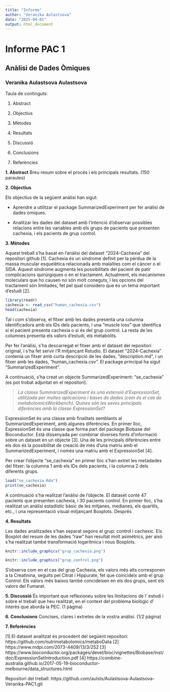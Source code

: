 ```yaml
---
title: "Informe"
author: "Veranika Aulastsova"
date: "2025-04-01"
output: html_document
---
```


# Informe PAC 1

## Anàlisi de Dades Òmiques

### Veranika Aulastsova Aulastsova



Taula de continguts:

1.	Abstract

2.	Objectius

3.	Mètodes

4.	Resultats

5.	Discussió

6.	Conclusions

7.	Referències



**1. Abstract** Breu resum sobre el procés i els principals resultats. (150 paraules)



**2. Objectius** 

Els objectius de la següent anàlisi han sigut:

- Aprendre a utilitzar el package SummarizedExperiment per fer anàlisi de dades òmiques.

- Analitzar les dades del dataset amb l'intenció d'observar possibles relacions entre les variables amb els grups de pacients que presenten cachexia, i els pacients de grup control.



**3. Mètodes** 

Aquest treball s’ha basat en l’anàlisi del dataset “2024-Cachexia” del repositori github [1]. 
Cachexia és un síndrome definit per la pèrdua de la massa muscular esquelètica relacionada amb malalties com el càncer o el SIDA. Aquest síndrome augmenta les possibilitats del pacient de patir complicacions quirúrgiques o en el tractament. Actualment, els mecanismes moleculars que ho causen no són molt coneguts, i les opcions del tractament són limitades, fet pel qual considero que és un tema important d'estudi [2].


```r
library(readr)
cachexia <- read_csv("human_cachexia.csv") 
head(cachexia)
```

Tal i com s'observa, el fitxer amb les dades presenta una columna identificadora amb els IDs dels pacients, i una "muscle loss" que identifica si el pacient presenta cachexia o si és del grup control. La resta de les columnes presenta els valors d'estudi, els metabòlits.

Per fer l’anàlisi, s’ha descarregat el fitxer amb el dataset del repositori original, i s’ha fet servir l’R mitjançant Rstudio. El dataset “2024-Cachexia” contenia un fitxer amb curta descripció de les dades, "description.md", i un fitxer amb les dades, "human_cachexia.csv". El package principal ha sigut “SummarizedExperiment”. 

A continuació, s'ha creat un objecte SummarizedExperiment: "se_cachexia" (es pot trobat adjuntat en el repositori).


> *La classe SummarizedExperiment és una extensió d'ExpressionSet, utilitzada per moltes aplicacions i bases de dades (com és el cas de metabolomicsWorkbench). Quines són les seves principals diferències amb la classe ExpressionSet?*


ExpressionSet és una classe amb finalitats semblants al SummarizedExperiment, amb algunes diferències. En primer lloc, ExpressionSet és una classe que forma part del package Biobase del Bioconductor. Està dissenyada per combinar diverses fonts d'informació sobre un dataset en un objecte [3]. Una de les principals diferències entre els dos és la possibilitat de creació de més d'una matriu amb el SummarizedExperiment, i només una matriu amb el ExpressionSet [4].


Per crear l'objecte "se_cachexia" en primer lloc s'han extret les metadades del fitxer: la columna 1 amb els IDs dels pacients, i la columna 2 dels diferents grups.

```r
load("se_cachexia.Rda")
print(se_cachexia)
```

A continuació s'ha realitzat l'anàlisi de l'objecte.
El dataset conté 47 pacients que presenten cachexia, i 30 pacients control. En primer lloc, s'ha realitzat un anàlisi estadístic bàsic de les mitjanes, medianes, els quartils, etc., i una representació visual mitjançant Boxplots.
Després

**4.	Resultats** 

Les dades analitzades s'han separat segons el grup: control i cachexic. Els Boxplot del resum de les dades "raw" han resultat molt asimètrics, per això s'ha realitzat també transformació logarítmica i nous Boxplots.

```r
knitr::include_graphics("grup_cachexia.png")
```


```r
knitr::include_graphics("grup_control.png")
```

S'observa com en el cas del grup Cachexia, els valors més alts corresponen a la Creatinina, seguits pel Citrat i Hippurate, fet que coincideix amb el grup Control. Els valors més baixos també concideixen en els dos grups, sent els valors del Fumarat.



**5.	Discussió** És important que reflexioneu sobre les limitacions de l' estudi i sobre el treball que heu realitzat, en el context del problema biològic d' interès que aborda la PEC. (1 pàgina)




**6.	Conclusions** Concises, clares i extretes de la vostra anàlisi. (1/2 pàgina)







**7. Referències** 

[1] El dataset analitzat és procedent del següent repositori: https://github.com/nutrimetabolomics/metaboData 
[2] https://www.mdpi.com/2073-4409/13/3/252
[3] https://www.bioconductor.org/packages/devel/bioc/vignettes/Biobase/inst/doc/ExpressionSetIntroduction.pdf 
[4] https://combine-australia.github.io/2017-05-19-bioconductor-melbourne/data_structures.html


Repositori del treball: https://github.com/aulsts/Aulastsova-Aulastsova-Veranika-PAC1.git 

